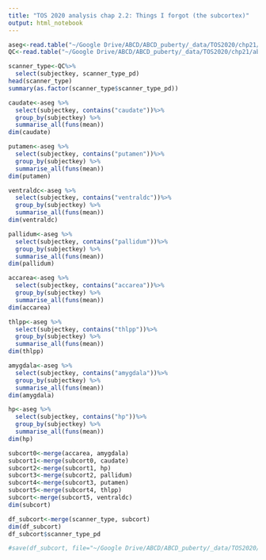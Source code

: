 ```yaml
---
title: "TOS 2020 analysis chap 2.2: Things I forgot (the subcortex)"
output: html_notebook
---
```


```r
aseg<-read.table("~/Google Drive/ABCD/ABCD_puberty/_data/TOS2020/chp21/midaparc01.txt", header=T, sep="\t")
QC<-read.table("~/Google Drive/ABCD/ABCD_puberty/_data/TOS2020/chp21/abcd_mrirstv01.txt", header=T, sep="\t")
```

```r
scanner_type<-QC%>%
  select(subjectkey, scanner_type_pd)
head(scanner_type)
summary(as.factor(scanner_type$scanner_type_pd))
```


```r
caudate<-aseg %>%
  select(subjectkey, contains("caudate"))%>% 
  group_by(subjectkey) %>% 
  summarise_all(funs(mean))
dim(caudate)
```
```r
putamen<-aseg %>%
  select(subjectkey, contains("putamen"))%>% 
  group_by(subjectkey) %>% 
  summarise_all(funs(mean))
dim(putamen)
```

```r
ventraldc<-aseg %>%
  select(subjectkey, contains("ventraldc"))%>% 
  group_by(subjectkey) %>% 
  summarise_all(funs(mean))
dim(ventraldc)
```

```r
pallidum<-aseg %>%
  select(subjectkey, contains("pallidum"))%>% 
  group_by(subjectkey) %>% 
  summarise_all(funs(mean))
dim(pallidum)
```

```r
accarea<-aseg %>%
  select(subjectkey, contains("accarea"))%>% 
  group_by(subjectkey) %>% 
  summarise_all(funs(mean))
dim(accarea)
```

```r
thlpp<-aseg %>%
  select(subjectkey, contains("thlpp"))%>% 
  group_by(subjectkey) %>% 
  summarise_all(funs(mean))
dim(thlpp)
```
```r
amygdala<-aseg %>%
  select(subjectkey, contains("amygdala"))%>% 
  group_by(subjectkey) %>% 
  summarise_all(funs(mean))
dim(amygdala)
```
```r
hp<-aseg %>%
  select(subjectkey, contains("hp"))%>% 
  group_by(subjectkey) %>% 
  summarise_all(funs(mean))
dim(hp)
```

```r
subcort0<-merge(accarea, amygdala)
subcort1<-merge(subcort0, caudate)
subcort2<-merge(subcort1, hp)
subcort3<-merge(subcort2, pallidum)
subcort4<-merge(subcort3, putamen)
subcort5<-merge(subcort4, thlpp)
subcort<-merge(subcort5, ventraldc)
dim(subcort)
```
```r
df_subcort<-merge(scanner_type, subcort)
dim(df_subcort)
df_subcort$scanner_type_pd
```
```r
#save(df_subcort, file="~/Google Drive/ABCD/ABCD_puberty/_data/TOS2020/TOS2020_chp2_1.RData")
```

